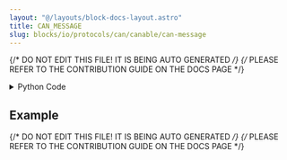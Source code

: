 ```yaml
---
layout: "@/layouts/block-docs-layout.astro"
title: CAN_MESSAGE
slug: blocks/io/protocols/can/canable/can-message
---
```


{/* DO NOT EDIT THIS FILE! IT IS BEING AUTO GENERATED */}
{/* PLEASE REFER TO THE CONTRIBUTION GUIDE ON THE DOCS PAGE */}


<PythonDocsDisplay docstring={docstring} />
<details>
<summary>Python Code</summary>

```python
import can, traceback, json
from can.interface import Bus
from flojoy import flojoy, SerialDevice, Vector, DataContainer, TextBlob
from typing import Optional


@flojoy(deps={"python-can": "4.2.2"})
def CAN_MESSAGE(
    device: SerialDevice,
    message: Vector | Optional[DataContainer] = None,
    # arbitration_id: hex = 0xC0FFEE, TODO: Support hex inputs
    is_extended_id: bool = True,
) -> TextBlob:
    """The CAN_MESSAGE node sends a message onto CAN network through a slcan-compatible USB-to-CAN adapter.

    Inputs
    ------
    message : Vector
        The array of data to send to the CAN bus.

    Parameters
    ----------
    arbitration_id : int
        Unique ID for message being sent.
    is_extended_id : bool
        Flag that controls the size of the arbitration_id field.

    Returns
    -------
    Textblob
        Traceback error
    """

    s = ""
    try:
        can.rc["interface"] = "slcan"
        can.rc["channel"] = device.get_port()
        can.rc["bitrate"] = 500000

        s = json.dumps(can.rc)

        msg = can.Message(
            data=message.v, arbitration_id=0xC0FFEE, is_extended_id=is_extended_id
        )

        with can.Bus() as bus:
            bus.send(msg)
    except:
        s = traceback.format_exc()

    return TextBlob(s)

```

[Find this Flojoy Block on GitHub](https://github.com/flojoy-ai/blocks/blob/main/blocks/IO/PROTOCOLS/CAN/CANABLE/CAN_MESSAGE/CAN_MESSAGE.py)

</details>

## Example


<GetHelpWidget />


<AppDisplay app={app} blockName="CAN_MESSAGE" client:visible />


<Example />

{/* DO NOT EDIT THIS FILE! IT IS BEING AUTO GENERATED */}
{/* PLEASE REFER TO THE CONTRIBUTION GUIDE ON THE DOCS PAGE */}
